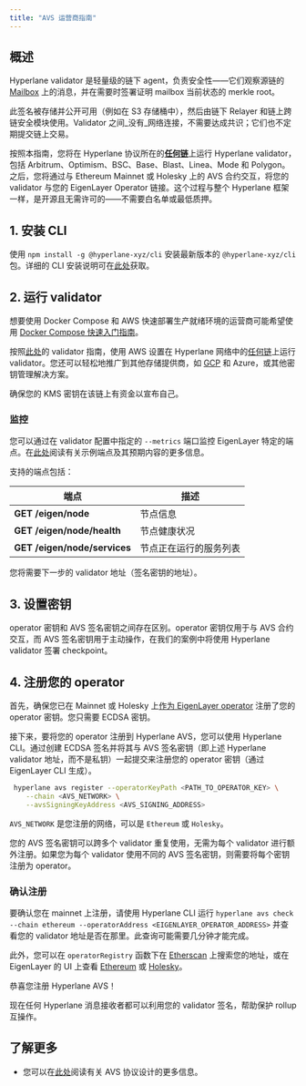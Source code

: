 ```yaml
---
title: "AVS 运营商指南"
---
```


## 概述

Hyperlane validator 是轻量级的链下 agent，负责安全性——它们观察源链的 [Mailbox](/zh/docs/protocol/core/mailbox) 上的消息，并在需要时签署证明 mailbox 当前状态的 merkle root。

此签名被存储并公开可用（例如在 S3 存储桶中），然后由链下 Relayer 和链上跨链安全模块使用。Validator 之间_没有_网络连接，不需要达成共识；它们也不定期提交链上交易。

按照本指南，您将在 Hyperlane 协议所在的[**任何链**](https://github.com/hyperlane-xyz/hyperlane-registry/tree/main/chains)上运行 Hyperlane validator，包括 Arbitrum、Optimism、BSC、Base、Blast、Linea、Mode 和 Polygon。之后，您将通过与 Ethereum Mainnet 或 Holesky 上的 AVS 合约交互，将您的 validator 与您的 EigenLayer Operator 链接。这个过程与整个 Hyperlane 框架一样，是开源且无需许可的——不需要白名单或最低质押。

## 1. 安装 CLI

使用 `npm install -g @hyperlane-xyz/cli` 安装最新版本的 `@hyperlane-xyz/cli` 包。详细的 CLI 安装说明可在[此处](/zh/docs/reference/developer-tools/cli)获取。

## 2. 运行 validator

想要使用 Docker Compose 和 AWS 快速部署生产就绪环境的运营商可能希望使用 [Docker Compose 快速入门指南](/zh/docs/operate/guides/docker-quickstart)。

按照[此处](/zh/docs/operate/validators/run-validators)的 validator 指南，使用 AWS 设置在 Hyperlane 网络中的[任何链](https://github.com/hyperlane-xyz/hyperlane-registry/tree/main/chains)上运行 validator。您还可以轻松地推广到其他存储提供商，如 [GCP](https://github.com/hyperlane-xyz/hyperlane-monorepo/pull/3156) 和 Azure，或其他密钥管理解决方案。

确保您的 KMS 密钥在该链上有资金以宣布自己。

### 监控

您可以通过在 validator 配置中指定的 `--metrics` 端口监控 EigenLayer 特定的端点。在[此处](https://docs.eigenlayer.xyz/eigenlayer/avs-guides/spec/api/)阅读有关示例端点及其预期内容的更多信息。

支持的端点包括：

| 端点                         | 描述                           |
| ---------------------------- | ------------------------------ |
| **GET /eigen/node**          | 节点信息                       |
| **GET /eigen/node/health**   | 节点健康状况                   |
| **GET /eigen/node/services** | 节点正在运行的服务列表         |

您将需要下一步的 validator 地址（签名密钥的地址）。

## 3. 设置密钥

operator 密钥和 AVS 签名密钥之间存在区别。operator 密钥仅用于与 AVS 合约交互，而 AVS 签名密钥用于主动操作，在我们的案例中将使用 Hyperlane validator 签署 checkpoint。

## 4. 注册您的 operator

首先，确保您已在 Mainnet 或 Holesky 上[作为 EigenLayer operator](https://docs.eigenlayer.xyz/eigenlayer/operator-guides/operator-installation#operator-configuration-and-registration) 注册了您的 operator 密钥。您只需要 ECDSA 密钥。

接下来，要将您的 operator 注册到 Hyperlane AVS，您可以使用 Hyperlane CLI。通过创建 ECDSA 签名并将其与 AVS 签名密钥（即上述 Hyperlane validator 地址，而不是私钥）一起提交来注册您的 operator 密钥（通过 EigenLayer CLI 生成）。

```bash
 hyperlane avs register --operatorKeyPath <PATH_TO_OPERATOR_KEY> \
    --chain <AVS_NETWORK> \
    --avsSigningKeyAddress <AVS_SIGNING_ADDRESS>
```

`AVS_NETWORK` 是您注册的网络，可以是 `Ethereum` 或 `Holesky`。

您的 AVS 签名密钥可以跨多个 validator 重复使用，无需为每个 validator 进行额外注册。如果您为每个 validator 使用不同的 AVS 签名密钥，则需要将每个密钥注册为 operator。

### 确认注册

要确认您在 mainnet 上注册，请使用 Hyperlane CLI 运行 `hyperlane avs check --chain ethereum --operatorAddress <EIGENLAYER_OPERATOR_ADDRESS>` 并查看您的 validator 地址是否在那里。此查询可能需要几分钟才能完成。

此外，您可以在 `operatorRegistry` 函数下在 [Etherscan](https://etherscan.io/address/0x272CF0BB70D3B4f79414E0823B426d2EaFd48910#readProxyContract#F12) 上搜索您的地址，或在 EigenLayer 的 UI 上查看 [Ethereum](https://app.eigenlayer.xyz/avs/0xe8e59c6c8b56f2c178f63bcfc4ce5e5e2359c8fc) 或 [Holesky](https://holesky.eigenlayer.xyz/avs/0xc76e477437065093d353b7d56c81ff54d167b0ab)。

<Check>

恭喜您注册 Hyperlane AVS！

现在任何 Hyperlane 消息接收者都可以利用您的 validator 签名，帮助保护 rollup 互操作。

</Check>

## 了解更多

- 您可以在[此处](/zh/docs/protocol/ISM/economic-security/hyperlane-avs)阅读有关 AVS 协议设计的更多信息。